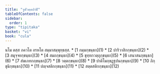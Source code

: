 ```yaml
---
title: "จูฬวคฺคปาฬิ"
tableOfContents: false
sidebar:
  order: 1
type: "tipitaka"
basket: "vi"
book: "cula"
---
```


<Paragraph number="1" type="center" book="cula">
นโม ตสฺส ภควโต อรหโต สมฺมาสมฺพุทฺธสฺส.

</Paragraph>

<TableOfContents book="cula">
* [1 กมฺมกฺขนฺธก](1)
* [2 ปาริวาสิกกฺขนฺธก](2)
* [3 สมุจฺจยกฺขนฺธก](3)
* [4 สมถกฺขนฺธก](4)
* [5 ขุทฺทกวตฺถุกฺขนฺธก](5)
* [6 เสนาสนกฺขนฺธก](6)
* [7 สํฆเภทกกฺขนฺธก](7)
* [8 วตฺตกฺขนฺธก](8)
* [9 ปาติโมกฺขฏฺฐปนกฺขนฺธก](9)
* [10 ภิกฺขุนิกฺขนฺธก](10)
* [11 ปญฺจสติกกฺขนฺธก](11)
* [12 สตฺตสติกกฺขนฺธก](12)
</TableOfContents>